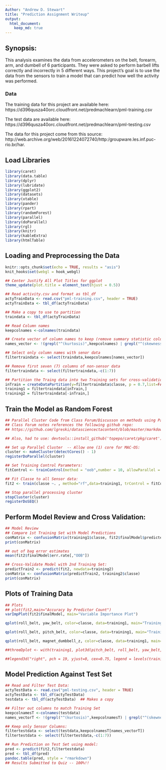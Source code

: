 ```yaml
---
Author: "Andrew D. Stewart"
title: "Prediction Assignment Writeup"
output: 
  html_document:
    keep_md: true
---
```

## Synopsis: 
This analysis examines the data from accelerometers on the belt, forearm, arm, and dumbell of 6 participants. They were asked to perform barbell lifts correctly and incorrectly in 5 different ways.  This project's goal is to use the data from the sensors to train a model that can predict how well the activity was performed.

### Data
The training data for this project are available here:
https://d396qusza40orc.cloudfront.net/predmachlearn/pml-training.csv  
  
The test data are available here:
https://d396qusza40orc.cloudfront.net/predmachlearn/pml-testing.csv  
  
The data for this project come from this source:
http://web.archive.org/web/20161224072740/http:/groupware.les.inf.puc-rio.br/har.  
  

## Load Libraries
```r
library(caret)
library(data.table)
library(dplyr)
library(lubridate)
library(ggplot2)
library(datasets)
library(xtable)
library(pander)
library(rpart)
library(randomForest)
library(parallel)
library(doParallel)
library(rgl)
library(knitr)
library(kableExtra)
library(htmlTable)

```


## Loading and Preprocessing the Data

```r
knitr::opts_chunk$set(echo = TRUE, results = "asis")
knit_hooks$set(webgl = hook_webgl)

## Center Justify All Plot Titles for ggplot
theme_update(plot.title = element_text(hjust = 0.5))

## Read activity.csv and format as tbl_df
actyTrainData <- read.csv("pml-training.csv", header = TRUE)
actyTrainData <- tbl_df(actyTrainData)

## Make a copy to use to partition
traindata <- tbl_df(actyTrainData)

## Read Column names
keepcolnames <-colnames(traindata)

## Create vector of column names to keep (remove summary statistic column names)
names_vector <- !(grepl("^(kurtosis)",keepcolnames) | grepl("^(skewness)",keepcolnames) | grepl("^(max)",keepcolnames) | grepl("^(min)",keepcolnames) | grepl("^(amplitude)",keepcolnames)| grepl("^(var)",keepcolnames) | grepl("^(avg)",keepcolnames) | grepl("^(stddev)",keepcolnames) )

## Select only column names with senor data
filtertraindata <- select(traindata,keepcolnames[names_vector])

## Remove first seven (7) columns of non-sensor data
filtertraindata <- select(filtertraindata,-c(1:7))

## Partition the Traing data into two Training sets for cross-validation
inTrain = createDataPartition(y=filtertraindata$classe, p = 0.7,list=FALSE)
training1 = filtertraindata[inTrain,]
training2 = filtertraindata[-inTrain,]
```


## Train the Model as Random Forest
```r
## Parallel Cluster Code from Class Forum/Discusson on methods using Parallel Processing:
## Class Forum notes references the following github repo:
## https://github.com/lgreski/datasciencectacontent/blob/master/markdown/pml-randomForestPerformance.md

## Also, had to use: devtools::install_github('topepo/caret/pkg/caret') to update caret

## Set up Parallel Cluster  -- Allow one (1) core for MAC-OS:
cluster <- makeCluster(detectCores() - 1) 
registerDoParallel(cluster)

## Set Training Control Parameters:
fitControl <- trainControl(method = "oob",number = 10, allowParallel = TRUE)

## Fit Classe to all Sensor data:
fit2 <- train(classe ~. , method="rf",data=training1, trControl = fitControl, importance = TRUE)

## Stop parallel processing cluster
stopCluster(cluster)
registerDoSEQ()
```

## Perform Model Review and Cross Validation:

```r

## Model Review
## Compare 1st Training Set with Model Predictions
conMatrix <- confusionMatrix(training1$classe, fit2$finalModel$predicted)
print(conMatrix)

## out of bag error estimates
mean(fit2$finalModel$err.rate[,"OOB"])

## Cross-Validate Model with 2nd Training Set:
predictTrain2 <- predict(fit2, newdata=training2)
conMatrix <- confusionMatrix(predictTrain2, training2$classe)
print(conMatrix)


```

## Plots of Training Data
```r

## Plots
## plot(fit2,main="Accuracy by Predictor Count")
varImpPlot(fit2$finalModel, main="Variable Importance Plot")

qplot(roll_belt, yaw_belt, color=classe, data=training1, main="Training Set roll_belt and yaw_belt")

qplot(roll_belt, pitch_belt, color=classe, data=training1, main="Training Set roll_belt and pitch_belt")

qplot(roll_belt, magnet_dumbbell_z, color=classe, data=training1, main="Training Set roll_belt and magnet_dumbbell_z")

##threeDplot <- with(training1, plot3d(pitch_belt, roll_belt, yaw_belt, col = (as.numeric(classe)+1), pch=19, main="Rotate-able 3D Plot of Training Set for pitch_belt, roll_belt, yaw_belt by Classe Type", sub="** Use Mouse/Cursor to Move and Rotate **"))

##legend3d("right", pch = 19, yjust=0, cex=0.75, legend = levels(training1$classe), col = (1 + seq_along(levels(training1$classe))))

```


## Model Prediction Against Test Set

```r
## Read and Filter Test Data:
actyTestData <- read.csv("pml-testing.csv", header = TRUE)
actyTestData <- tbl_df(actyTestData)
testdata <- tbl_df(actyTestData)  ## Makes a copy

## Filter out columns to match Training Set
keepcolnamesT <-colnames(testdata)
names_vectorT <- !(grepl("^(kurtosis)",keepcolnamesT) | grepl("^(skewness)",keepcolnamesT) | grepl("^(max)",keepcolnamesT) | grepl("^(min)",keepcolnamesT) | grepl("^(amplitude)",keepcolnamesT)| grepl("^(var)",keepcolnamesT) | grepl("^(avg)",keepcolnamesT) | grepl("^(stddev)",keepcolnamesT) )

## Keep only Sensor Columns:
filtertestdata <- select(testdata,keepcolnamesT[names_vectorT])
filtertestdata <- select(filtertestdata,-c(1:7))

## Run Prediction on Test Set using model:
pred <- predict(fit2,filtertestdata)
pred <- tbl_df(pred)
pandoc.table(pred, style = "rmarkdown")
## Results Submitted to Quiz -- 100%!!

```

